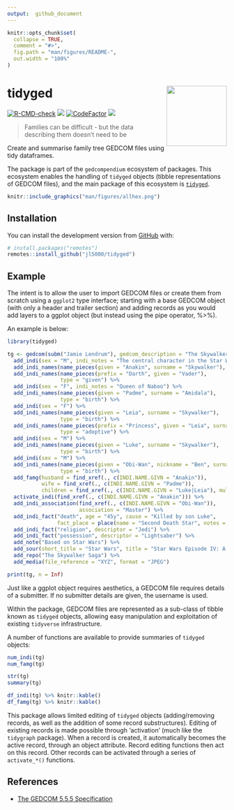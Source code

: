 ```yaml
---
output:  github_document
---
```


<!-- README.md is generated from README.Rmd. Please edit that file -->

```r
knitr::opts_chunk$set(
  collapse = TRUE,
  comment = "#>",
  fig.path = "man/figures/README-",
  out.width = "100%"
)
```

# tidyged <img src='man/figures/logo.png' align="right" height="138" />

<!-- badges: start -->
[![R-CMD-check](https://github.com/jl5000/tidyged/workflows/R-CMD-check/badge.svg)](https://github.com/jl5000/tidyged/actions)
[![](https://codecov.io/gh/jl5000/tidyged/branch/master/graph/badge.svg)](https://codecov.io/gh/jl5000/tidyged)
[![CodeFactor](https://www.codefactor.io/repository/github/jl5000/tidyged/badge)](https://www.codefactor.io/repository/github/jl5000/tidyged)
[![](https://img.shields.io/badge/lifecycle-experimental-orange.svg)](https://www.tidyverse.org/lifecycle/#experimental)
<!-- badges: end -->

> Families can be difficult - but the data describing them doesn't need to be

Create and summarise family tree GEDCOM files using tidy dataframes.

The package is part of the `gedcompendium` ecosystem of packages. This ecosystem enables the handling of `tidyged` objects (tibble representations of GEDCOM files), and the main package of this ecosystem is [`tidyged`](https://jl5000.github.io/tidyged/).


```r
knitr::include_graphics("man/figures/allhex.png")
```


## Installation

You can install the development version from [GitHub](https://github.com/) with:

``` r
# install.packages("remotes")
remotes::install_github("jl5000/tidyged")
```

## Example

The intent is to allow the user to import GEDCOM files or create them from scratch using a `ggplot2` type interface; starting with a base GEDCOM object (with only a header and trailer section) and adding records as you would add layers to a ggplot object (but instead using the pipe operator, %>%).

An example is below:

```r
library(tidyged)

tg <- gedcom(subm("Jamie Lendrum"), gedcom_description = "The Skywalker family", gedcom_copyright = "None") %>%
  add_indi(sex = "M", indi_notes = "The central character in the Star Wars Skywalker Saga") %>%
  add_indi_names(name_pieces(given = "Anakin", surname = "Skywalker"), type = "birth") %>%
  add_indi_names(name_pieces(prefix = "Darth", given = "Vader"), 
                 type = "given") %>%
  add_indi(sex = "F", indi_notes = "Queen of Naboo") %>%
  add_indi_names(name_pieces(given = "Padme", surname = "Amidala"), 
                 type = "birth") %>% 
  add_indi(sex = "F") %>% 
  add_indi_names(name_pieces(given = "Leia", surname = "Skywalker"), 
                 type = "birth") %>%
  add_indi_names(name_pieces(prefix = "Princess", given = "Leia", surname = "Organa"), 
                 type = "adoptive") %>% 
  add_indi(sex = "M") %>%
  add_indi_names(name_pieces(given = "Luke", surname = "Skywalker"), 
                 type = "birth") %>% 
  add_indi(sex = "M") %>% 
  add_indi_names(name_pieces(given = "Obi-Wan", nickname = "Ben", surname = "Kenobi"), 
                 type = "birth") %>% 
  add_famg(husband = find_xref(., c(INDI.NAME.GIVN = "Anakin")), 
           wife = find_xref(., c(INDI.NAME.GIVN = "Padme")), 
           children = find_xref(., c(INDI.NAME.GIVN = "Luke|Leia"), multiple = TRUE)) %>%
  activate_indi(find_xref(., c(INDI.NAME.GIVN = "Anakin"))) %>% 
  add_indi_association(find_xref(., c(INDI.NAME.GIVN = "Obi-Wan")), 
                       association = "Master") %>% 
  add_indi_fact("death", age = "45y", cause = "Killed by son Luke",
                fact_place = place(name = "Second Death Star", notes = "Orbiting Endor System")) %>% 
  add_indi_fact("religion", descriptor = "Jedi") %>% 
  add_indi_fact("possession", descriptor = "Lightsaber") %>%
  add_note("Based on Star Wars") %>% 
  add_sour(short_title = "Star Wars", title = "Star Wars Episode IV: A New Hope") %>% 
  add_repo("The Skywalker Saga") %>% 
  add_media(file_reference = "XYZ", format = "JPEG")

print(tg, n = Inf)
```


Just like a ggplot object requires aesthetics, a GEDCOM file requires details of a submitter. If no submitter details are given, the username is used.

Within the package, GEDCOM files are represented as a sub-class of tibble known as `tidyged` objects, allowing easy manipulation and exploitation of existing `tidyverse` infrastructure.

A number of functions are available to provide summaries of `tidyged` objects:

```r
num_indi(tg)
num_famg(tg)

str(tg)
summary(tg)

df_indi(tg) %>% knitr::kable()
df_famg(tg) %>% knitr::kable()
```

This package allows limited editing of `tidyged` objects (adding/removing records, as well as the addition of some record substructures). Editing of existing records is made possible through 'activation' (much like the `tidygraph` package). When a record is created, it automatically becomes the active record, through an object attribute. Record editing functions then act on this record. Other records can be activated through a series of `activate_*()` functions.

## References

* [The GEDCOM 5.5.5 Specification](https://www.gedcom.org/gedcom.html)
